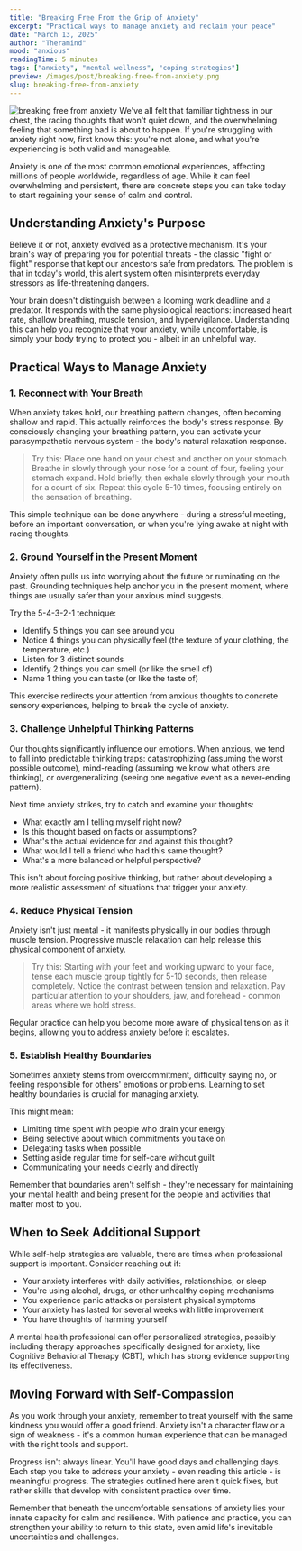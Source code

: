 ```yaml
---
title: "Breaking Free From the Grip of Anxiety"
excerpt: "Practical ways to manage anxiety and reclaim your peace"
date: "March 13, 2025"
author: "Theramind"
mood: "anxious"
readingTime: 5 minutes
tags: ["anxiety", "mental wellness", "coping strategies"]
preview: /images/post/breaking-free-from-anxiety.png
slug: breaking-free-from-anxiety
---
```


![breaking free from anxiety](/images/post/breaking-free-from-anxiety.png)
We've all felt that familiar tightness in our chest, the racing thoughts that won't quiet down, and the overwhelming feeling that something bad is about to happen. If you're struggling with anxiety right now, first know this: you're not alone, and what you're experiencing is both valid and manageable.

Anxiety is one of the most common emotional experiences, affecting millions of people worldwide, regardless of age. While it can feel overwhelming and persistent, there are concrete steps you can take today to start regaining your sense of calm and control.

## Understanding Anxiety's Purpose

Believe it or not, anxiety evolved as a protective mechanism. It's your brain's way of preparing you for potential threats - the classic "fight or flight" response that kept our ancestors safe from predators. The problem is that in today's world, this alert system often misinterprets everyday stressors as life-threatening dangers.

Your brain doesn't distinguish between a looming work deadline and a predator. It responds with the same physiological reactions: increased heart rate, shallow breathing, muscle tension, and hypervigilance. Understanding this can help you recognize that your anxiety, while uncomfortable, is simply your body trying to protect you - albeit in an unhelpful way.

## Practical Ways to Manage Anxiety

### 1. Reconnect with Your Breath

When anxiety takes hold, our breathing pattern changes, often becoming shallow and rapid. This actually reinforces the body's stress response. By consciously changing your breathing pattern, you can activate your parasympathetic nervous system - the body's natural relaxation response.

> Try this: Place one hand on your chest and another on your stomach. Breathe in slowly through your nose for a count of four, feeling your stomach expand. Hold briefly, then exhale slowly through your mouth for a count of six. Repeat this cycle 5-10 times, focusing entirely on the sensation of breathing.

This simple technique can be done anywhere - during a stressful meeting, before an important conversation, or when you're lying awake at night with racing thoughts.

### 2. Ground Yourself in the Present Moment

Anxiety often pulls us into worrying about the future or ruminating on the past. Grounding techniques help anchor you in the present moment, where things are usually safer than your anxious mind suggests.

Try the 5-4-3-2-1 technique:

- Identify 5 things you can see around you
- Notice 4 things you can physically feel (the texture of your clothing, the temperature, etc.)
- Listen for 3 distinct sounds
- Identify 2 things you can smell (or like the smell of)
- Name 1 thing you can taste (or like the taste of)

This exercise redirects your attention from anxious thoughts to concrete sensory experiences, helping to break the cycle of anxiety.

### 3. Challenge Unhelpful Thinking Patterns

Our thoughts significantly influence our emotions. When anxious, we tend to fall into predictable thinking traps: catastrophizing (assuming the worst possible outcome), mind-reading (assuming we know what others are thinking), or overgeneralizing (seeing one negative event as a never-ending pattern).

Next time anxiety strikes, try to catch and examine your thoughts:

- What exactly am I telling myself right now?
- Is this thought based on facts or assumptions?
- What's the actual evidence for and against this thought?
- What would I tell a friend who had this same thought?
- What's a more balanced or helpful perspective?

This isn't about forcing positive thinking, but rather about developing a more realistic assessment of situations that trigger your anxiety.

### 4. Reduce Physical Tension

Anxiety isn't just mental - it manifests physically in our bodies through muscle tension. Progressive muscle relaxation can help release this physical component of anxiety.

> Try this: Starting with your feet and working upward to your face, tense each muscle group tightly for 5-10 seconds, then release completely. Notice the contrast between tension and relaxation. Pay particular attention to your shoulders, jaw, and forehead - common areas where we hold stress.

Regular practice can help you become more aware of physical tension as it begins, allowing you to address anxiety before it escalates.

### 5. Establish Healthy Boundaries

Sometimes anxiety stems from overcommitment, difficulty saying no, or feeling responsible for others' emotions or problems. Learning to set healthy boundaries is crucial for managing anxiety.

This might mean:

- Limiting time spent with people who drain your energy
- Being selective about which commitments you take on
- Delegating tasks when possible
- Setting aside regular time for self-care without guilt
- Communicating your needs clearly and directly

Remember that boundaries aren't selfish - they're necessary for maintaining your mental health and being present for the people and activities that matter most to you.

## When to Seek Additional Support

While self-help strategies are valuable, there are times when professional support is important. Consider reaching out if:

- Your anxiety interferes with daily activities, relationships, or sleep
- You're using alcohol, drugs, or other unhealthy coping mechanisms
- You experience panic attacks or persistent physical symptoms
- Your anxiety has lasted for several weeks with little improvement
- You have thoughts of harming yourself

A mental health professional can offer personalized strategies, possibly including therapy approaches specifically designed for anxiety, like Cognitive Behavioral Therapy (CBT), which has strong evidence supporting its effectiveness.

## Moving Forward with Self-Compassion

As you work through your anxiety, remember to treat yourself with the same kindness you would offer a good friend. Anxiety isn't a character flaw or a sign of weakness - it's a common human experience that can be managed with the right tools and support.

Progress isn't always linear. You'll have good days and challenging days. Each step you take to address your anxiety - even reading this article - is meaningful progress. The strategies outlined here aren't quick fixes, but rather skills that develop with consistent practice over time.

Remember that beneath the uncomfortable sensations of anxiety lies your innate capacity for calm and resilience. With patience and practice, you can strengthen your ability to return to this state, even amid life's inevitable uncertainties and challenges.
